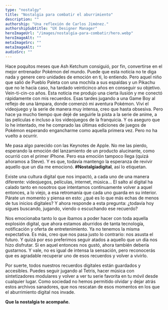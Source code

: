```yaml
---
type: "nostalgy"
title: "Nostalgia para combatir el aburrimiento"
description: ""
authorship: "Una reflexión de Carlos Jiménez."
authorshipSubtitle: "UX Designer Manager"
heroImageUrl: "/images/nostalgia-para-combatir/hero.webp"
heroImageAlt: ""
metaImageSrc: ""
metaImageAlt: ""
audioSrc: ""
---
```



<ArticleIntroduccion>
  Hace poquitos meses que Ash Ketchum consiguió, por fin, convertirse en el
  mejor entrenador Pokémon del mundo. Puede que esta noticia no te diga nada y
  genere cero unidades de emoción en ti, lo entiendo. Pero aquel niño que salió
  de Pueblo Paleta con una mochila a sus espaldas y un Pikachu que no le hacía
  caso, ha tardado veinticinco años en conseguir su objetivo. Vein-ti-cin-co
  años.
</ArticleIntroduccion>

<ArticleSection>
  Esta noticia me produjo una cierta ilusión y me conectó rápidamente con mis
  recuerdos. Esas tardes jugando a una Game Boy al reflejo de una lámpara, donde
  comenzó mi aventura Pokémon. Viví el videojuego y la serie de manera muy
  intensa, creo que hasta obsesiva. Pero hace ya mucho tiempo que dejé de
  seguirle la pista a la serie de anime, a las películas e incluso a los
  videojuegos de la franquicia. Y os aseguro que lo he intentado, me he comprado
  las últimas ediciones de juegos de Pokémon esperando engancharme como aquella
  primera vez. Pero no ha vuelto a ocurrir.

Me pasa algo parecido con las Keynotes de Apple. No me las pierdo, esperando la emoción del lanzamiento de
un producto alucinante, como ocurrió con el primer iPhone. Pero esa emoción
tampoco llega (quizá añoramos a Steve). Y es que, todavía mantengo la
esperanza de revivir aquello que un día me emocionó. **#Nostalgiadigital**, así lo
etiquetan.

Existe una cultura digital que nos impactó, a cada uno de una manera diferente: videojuegos, películas, internet, música… El salto al digital ha calado tanto en nosotros que intentamos continuamente volver a aquel entonces, a lo viejo, a esa retromanía que cada uno guarda en su interior.
Párate un momento y piensa en esto: ¿qué es lo que más echas de menos de tus inicios digitales? Y ahora responde a esta pregunta: ¿todavía hoy sigues buscando, jugando, viendo o escuchando ese recuerdo?

Nos emocionaba tanto lo que íbamos a poder hacer con toda aquella explosión digital, que ahora estamos aburridos de tanta tecnología, notificación y oferta de entretenimiento. Ya no tenemos la misma expectativa. Es más, creo que nos pasa justo lo contrario: nos asusta el futuro. Y quizá por eso preferimos seguir atados a aquello que un día nos hizo disfrutar. Si en aquel entonces nos gustó, ahora también debería gustarnos. Y vale, no es igual de intensa la sensación, pero reconocerás que es agradable recuperar uno de esos recuerdos y volver a vivirlo.

Por suerte, todos nuestros recuerdos digitales están guardados y accesibles. Puedes seguir jugando al Tetris, hacer música con sintetizadores modulares y volver a ver tu serie favorita en tu móvil desde cualquier lugar. Como sociedad no hemos permitido olvidar y dejar atrás estos archivos sanadores, que nos rescatan de esos momentos en los que el aburrimiento digital nos invade.

**Que la nostalgia te acompañe.**

</ArticleSection>
